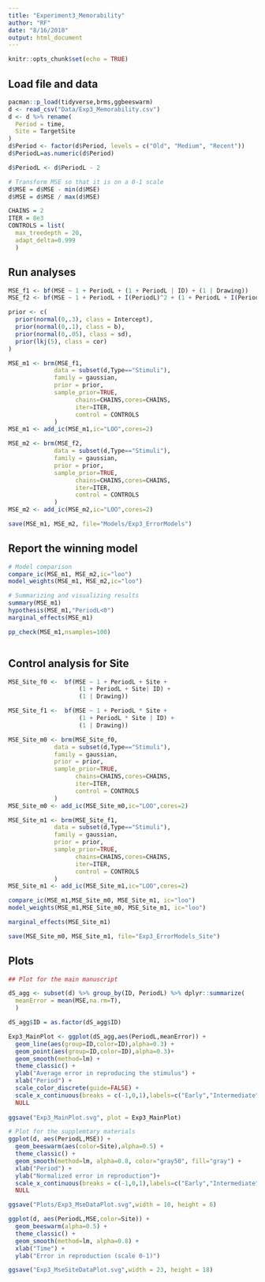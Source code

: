 ```yaml
---
title: "Experiment3_Memorability"
author: "RF"
date: "8/16/2018"
output: html_document
---
```


```r
knitr::opts_chunk$set(echo = TRUE)
```

## Load file and data

```r
pacman::p_load(tidyverse,brms,ggbeeswarm)
d <- read_csv("Data/Exp3_Memorability.csv")
d <- d %>% rename(
  Period = time,
  Site = TargetSite
)
d$Period <- factor(d$Period, levels = c("Old", "Medium", "Recent"))
d$PeriodL=as.numeric(d$Period)

d$PeriodL <- d$PeriodL - 2

# Transform MSE so that it is on a 0-1 scale
d$MSE = d$MSE - min(d$MSE)
d$MSE = d$MSE / max(d$MSE)

CHAINS = 2
ITER = 8e3
CONTROLS = list(
  max_treedepth = 20,
  adapt_delta=0.999
  )
```

## Run analyses

```r

MSE_f1 <- bf(MSE ~ 1 + PeriodL + (1 + PeriodL | ID) + (1 | Drawing))
MSE_f2 <- bf(MSE ~ 1 + PeriodL + I(PeriodL)^2 + (1 + PeriodL + I(PeriodL)^2 | ID) + (1 | Drawing))

prior <- c(
  prior(normal(0,.3), class = Intercept),
  prior(normal(0,.1), class = b),
  prior(normal(0,.05), class = sd),
  prior(lkj(5), class = cor)
)

MSE_m1 <- brm(MSE_f1,
             data = subset(d,Type=="Stimuli"),
             family = gaussian,
             prior = prior,
             sample_prior=TRUE,
                   chains=CHAINS,cores=CHAINS,
                   iter=ITER,
                   control = CONTROLS
             )
MSE_m1 <- add_ic(MSE_m1,ic="LOO",cores=2)

MSE_m2 <- brm(MSE_f2,
             data = subset(d,Type=="Stimuli"),
             family = gaussian,
             prior = prior,
             sample_prior=TRUE,
                   chains=CHAINS,cores=CHAINS,
                   iter=ITER,
                   control = CONTROLS
             )
MSE_m2 <- add_ic(MSE_m2,ic="LOO",cores=2)

save(MSE_m1, MSE_m2, file="Models/Exp3_ErrorModels")
```

## Report the winning model
```r
# Model comparison
compare_ic(MSE_m1, MSE_m2,ic="loo")
model_weights(MSE_m1, MSE_m2,ic="loo")

# Summarizing and visualizing results
summary(MSE_m1)
hypothesis(MSE_m1,"PeriodL<0")
marginal_effects(MSE_m1)

pp_check(MSE_m1,nsamples=100)



```

## Control analysis for Site

```r
MSE_Site_f0 <-  bf(MSE ~ 1 + PeriodL + Site + 
                    (1 + PeriodL + Site| ID) + 
                    (1 | Drawing))

MSE_Site_f1 <-  bf(MSE ~ 1 + PeriodL * Site + 
                    (1 + PeriodL * Site | ID) + 
                    (1 | Drawing))

MSE_Site_m0 <- brm(MSE_Site_f0,
             data = subset(d,Type=="Stimuli"),
             family = gaussian,
             prior = prior,
             sample_prior=TRUE,
                   chains=CHAINS,cores=CHAINS,
                   iter=ITER,
                   control = CONTROLS
             )
MSE_Site_m0 <- add_ic(MSE_Site_m0,ic="LOO",cores=2)

MSE_Site_m1 <- brm(MSE_Site_f1,
             data = subset(d,Type=="Stimuli"),
             family = gaussian,
             prior = prior,
             sample_prior=TRUE,
                   chains=CHAINS,cores=CHAINS,
                   iter=ITER,
                   control = CONTROLS
             )
MSE_Site_m1 <- add_ic(MSE_Site_m1,ic="LOO",cores=2)

compare_ic(MSE_m1,MSE_Site_m0, MSE_Site_m1, ic="loo")
model_weights(MSE_m1,MSE_Site_m0, MSE_Site_m1, ic="loo")

marginal_effects(MSE_Site_m1)

save(MSE_Site_m0, MSE_Site_m1, file="Exp3_ErrorModels_Site")

```

## Plots

```r
## Plot for the main manuscript

dS_agg <- subset(d) %>% group_by(ID, PeriodL) %>% dplyr::summarize(
  meanError = mean(MSE,na.rm=T),
  )

dS_agg$ID = as.factor(dS_agg$ID)

Exp3_MainPlot <- ggplot(dS_agg,aes(PeriodL,meanError)) + 
  geom_line(aes(group=ID,color=ID),alpha=0.3) +
  geom_point(aes(group=ID,color=ID),alpha=0.3)+
  geom_smooth(method=lm) +
  theme_classic() +
  ylab("Average error in reproducing the stimulus") +
  xlab("Period") +
  scale_color_discrete(guide=FALSE) +
  scale_x_continuous(breaks = c(-1,0,1),labels=c("Early","Intermediate","Late")) +
  NULL
  
ggsave("Exp3_MainPlot.svg", plot = Exp3_MainPlot)

# Plot for the supplemtary materials
ggplot(d, aes(PeriodL,MSE)) + 
  geom_beeswarm(aes(color=Site),alpha=0.5) + 
  theme_classic() + 
  geom_smooth(method=lm, alpha=0.8, color="gray50", fill="gray") +
  xlab("Period") +
  ylab("Normalized error in reproduction")+
  scale_x_continuous(breaks = c(-1,0,1),labels=c("Early","Intermediate","Late")) +
  NULL

ggsave("Plots/Exp3_MseDataPlot.svg",width = 10, height = 6)

ggplot(d, aes(PeriodL,MSE,color=Site)) + 
  geom_beeswarm(alpha=0.5) + 
  theme_classic() + 
  geom_smooth(method=lm, alpha=0.8) +
  xlab("Time") +
  ylab("Error in reproduction (scale 0-1)")

ggsave("Exp3_MseSiteDataPlot.svg",width = 23, height = 18)

```


